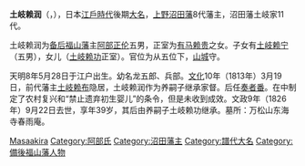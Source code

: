 {{Infobox officeholder 
| name= 土岐賴潤
| image= 
| caption=

| order={{link-ja|沼田藩|沼田藩}}藩主
| term_start=1813年
| term_end=1826年
| predecessor= {{link-ja|土岐賴布|土岐頼布}}
| successor= {{link-ja|土岐賴功|土岐頼功}}

| birth_date={{birth date|1788|7|1}}<br>（[[天明_(日本)|天明]]8年5月28日）
| birth_place= 
| death_date={{death date and age|1826|10|23|1788|7|1}}<br>（[[文政|文政]]9年9月22日）
| death_place= 
| module  = {{日本武士|child=yes
|時代= [[江户时代|江户时代]]后期
|改名= 龍五郎（幼名）、阿部正直（初名）、土岐賴潤
|別名= 兵部（通称）
|諡号= 
|神号= 
|戒名= 
|洗禮名= 
|墓所= 東京都品川区北品川東海寺春雨庵
|朝廷官位= 從五位下山城守
|幕府= [[江戶幕府|江戶幕府]][[奏者番|奏者番]]
|主君= 
|藩= 
|氏族= [[阿部氏_(德川谱代)|阿部氏]]→[[土岐氏|土岐氏]]
|父= 
|養父=
|兄弟= 
|正室=
|養子=
 }}
}}
'''土岐赖润'''（{{jpn|j=土岐 頼潤|kana=とき よりみつ|rm=Toki Yorimitsu}}，{{bd|1788年|7月1日|1826年|10月23日|}}），日本[[江戶時代|江戶時代]]後期[[大名_(稱謂)|大名]]，[[上野国|上野]][[沼田藩|沼田藩]]8代藩主，沼田藩土岐家11代。

土岐赖润为[[备后福山藩|备后福山藩]]主[[阿部正伦|阿部正伦]]五男，正室为[[有马赖贵|有马赖贵]]之女。子女有[[土岐赖宁|土岐赖宁]]（五男），女儿（[[土岐赖功|土岐赖功]]正室）。官位为从五位下，[[山城国|山城]]守。

天明8年5月28日于江户出生。幼名龙五郎、兵部。[[文化_(年号)|文化]]10年（1813年）3月19日，前代藩主[[土岐赖布|土岐赖布]]隐居，土岐赖润作为养嗣子继承家督。后任[[奏者番|奏者番]]。在{{link-ja|藩政改革}}中制定了农村复兴和“禁止遗弃初生婴儿”的条令，但是未收到成效。文政9年（1826年）9月22日去世，享年39岁，其后由养嗣子土岐赖功继承。墓所：万松山东海寺春雨庵。

{{沼田藩主|土岐氏|8代|1813年 - 1826年}}

{{DEFAULTSORT:Toki Yorimitsu}}
[[Category:土岐氏|Masaakira]]
[[Category:阿部氏|Category:阿部氏]]
[[Category:沼田藩主|Category:沼田藩主]]
[[Category:譜代大名|Category:譜代大名]]
[[Category:備後福山藩人物|Category:備後福山藩人物]]